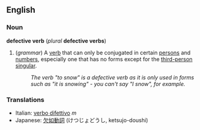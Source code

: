 ==English==
===Noun===
'''defective verb''' (''plural'' '''defective verbs''')

#(''grammar'') A [[verb]] that can only be conjugated in certain [[person]]s and [[number]]s, especially one that has no forms except for the [[third-person singular]].
#:''The verb "to snow" is a defective verb as it is only used in forms such as "it is snowing" - you can't say "I snow", for example.''

===Translations===
*Italian: [[verbo difettivo]] ''m''
*Japanese: [[欠如動詞]] (けつじょどうし, ketsujo-doushi)